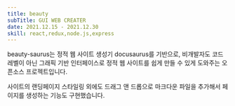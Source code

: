 ```yaml
---
title: beauty
subTitle: GUI WEB CREATER
date: 2021.12.15 - 2021.12.30
skill: react,redux,node.js,express
---
```


beauty-saurus는 정적 웹 사이트 생성기 docusaurus를 기반으로, 비개발자도 코드 레벨이 아닌 그래픽 기반 인터페이스로 정적 웹 사이트를 쉽게 만들 수 있게 도와주는 오픈소스 프로젝트입니다.

사이트의 랜딩페이지 스타일링 외에도 드래그 앤 드롭으로 마크다운 파일을 추가해서 페이지를 생성하는 기능도 구현했습니다.
